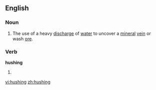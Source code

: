 ==English==

===Noun===
{{en-noun}}

# The use of a heavy [[discharge]] of [[water]] to uncover a [[mineral]] [[vein]] or wash [[ore]].

===Verb===
'''hushing'''

# {{present participle of|hush}}

[[vi:hushing]]
[[zh:hushing]]